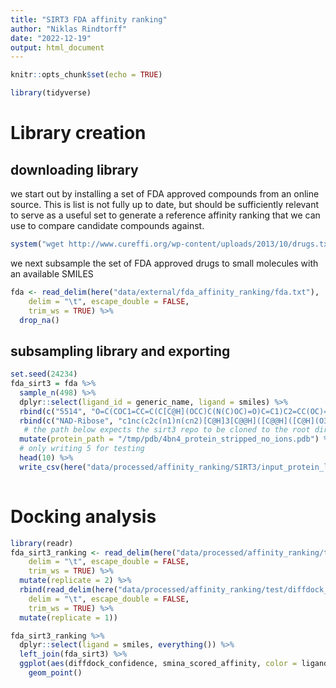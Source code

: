 ```yaml
---
title: "SIRT3 FDA affinity ranking"
author: "Niklas Rindtorff"
date: "2022-12-19"
output: html_document
---
```


```r
knitr::opts_chunk$set(echo = TRUE)
```


```r
library(tidyverse)
```


# Library creation

## downloading library
we start out by installing a set of FDA approved compounds from an online source. This is list is not fully up to date, but should be sufficiently relevant to serve as a useful set to generate a reference affinity ranking that we can use to compare candidate compounds against. 

```r
system("wget http://www.cureffi.org/wp-content/uploads/2013/10/drugs.txt; mv drugs.txt data/external/fda_affinity_ranking/fda.txt")
```
we next subsample the set of FDA approved drugs to small molecules with an available SMILES

```r
fda <- read_delim(here("data/external/fda_affinity_ranking/fda.txt"), 
    delim = "\t", escape_double = FALSE, 
    trim_ws = TRUE) %>% 
  drop_na()
```
## subsampling library and exporting

```r
set.seed(24234)
fda_sirt3 = fda %>% 
  sample_n(498) %>%
  dplyr::select(ligand_id = generic_name, ligand = smiles) %>%
  rbind(c("5514", "O=C(COC1=CC=C(C[C@H](OCC)C(N(C)OC)=O)C=C1)C2=CC(OC)=CC=C2"), .) %>% 
  rbind(c("NAD-Ribose", "c1nc(c2c(n1)n(cn2)[C@H]3[C@@H]([C@@H]([C@H](O3)COP(=O)(O)OP(=O)(O)OC[C@@H]4[C@H]([C@H]([C@H](O4)O)O)O)O)O)N"), .) %>% 
   # the path below expects the sirt3 repo to be cloned to the root dir
  mutate(protein_path = "/tmp/pdb/4bn4_protein_stripped_no_ions.pdb") %>%
  # only writing 5 for testing
  head(10) %>%
  write_csv(here("data/processed/affinity_ranking/SIRT3/input_protein_ligand.csv"))
  
```

# Docking analysis 

```r
library(readr)
fda_sirt3_ranking <- read_delim(here("data/processed/affinity_ranking/test/diffdock_221222 SIRT3-5/df_diffdock_results.tsv"), 
    delim = "\t", escape_double = FALSE, 
    trim_ws = TRUE) %>% 
  mutate(replicate = 2) %>% 
  rbind(read_delim(here("data/processed/affinity_ranking/test/diffdock_221220 SIRT3-5/df_diffdock_results.tsv"), 
    delim = "\t", escape_double = FALSE, 
    trim_ws = TRUE) %>% 
  mutate(replicate = 1))
```

```r
fda_sirt3_ranking %>% 
  dplyr::select(ligand = smiles, everything()) %>%
  left_join(fda_sirt3) %>%
  ggplot(aes(diffdock_confidence, smina_scored_affinity, color = ligand_id)) + 
    geom_point()
```

